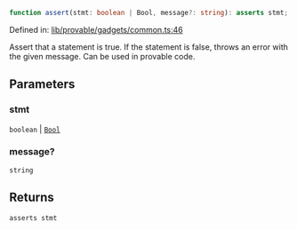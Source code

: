 ```ts
function assert(stmt: boolean | Bool, message?: string): asserts stmt;
```

Defined in: [lib/provable/gadgets/common.ts:46](https://github.com/o1-labs/o1js/blob/fca908c243ee8e908efacaf73a882d48759e675a/src/lib/provable/gadgets/common.ts#L46)

Assert that a statement is true. If the statement is false, throws an error with the given message.
Can be used in provable code.

## Parameters

### stmt

`boolean` | [`Bool`](../classes/Bool.mdx)

### message?

`string`

## Returns

`asserts stmt`

